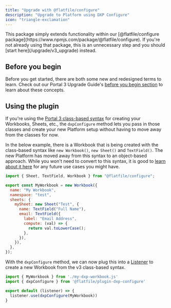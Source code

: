 ```yaml
---
title: "Upgrade with @flatfile/configure"
description: "Upgrade to Platform using DXP Configure"
icon: "triangle-exclamation"
---
```

<Warning>
    This package simply extends functionality within our [@flatfile/configure package](https://www.npmjs.com/package/@flatfile/configure). If you're not already using that package, this is an unnecessary step and you should [start here](/upgrade/v3_upgrade) instead.
</Warning>

## Before you begin
Before you get started, there are both some new and redesigned terms to learn. Check out our Portal 3 Upgrade Guide's [before you begin section](/upgrade/v3_upgrade#before-you-begin) to learn about these concepts.

## Using the plugin
If you're using the [Portal 3 class-based syntax](https://flatfile.com/versioned-docs/3.0/guides/workbooks/) for creating your Workbooks, Sheets, etc., the `dxpConfigure` method lets you pass in those classes and create your new Platform setup without having to move away from the classes for now.

In the below example, there is a Workbook that is being created with the class-based syntax like `new Workbook()`, `new Sheet()` and `TextField()`. The new Platform has moved away from this syntax to an object-based approach. While you won't need to convert to this syntax, it is good to [learn about it here](/upgrade/v3_upgrade#fields-data-types-and-the-new-way-to-create-them) for any future use cases you might have.

```js my-dxp-workbook.js
import { Sheet, TextField, Workbook } from "@flatfile/configure";

export const MyWorkbook = new Workbook({
  name: "My Workbook",
  namespace: "test",
  sheets: {
    mySheet: new Sheet("Test", {
      name: TextField("Full Name"),
      email: TextField({
        label: "Email Address",
        compute: (val) => {
          return val.toLowerCase();
        },
      }),
    }),
  },
});
```

With the `dxpConfigure` method, we can now plug this into a [Listener](/quickstart/meet-the-listener) to create a new Workbook from the v3 class-based syntax.

```js listener.js
import { MyWorkbook } from './my-dxp-workbook.js'
import { dxpConfigure } from '@flatfile/plugin-dxp-configure'

export default (listener) => {
  listener.use(dxpConfigure(MyWorkbook))
}
```
